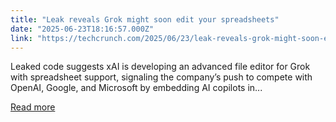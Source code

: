 ```yaml
---
title: "Leak reveals Grok might soon edit your spreadsheets"
date: "2025-06-23T18:16:57.000Z"
link: "https://techcrunch.com/2025/06/23/leak-reveals-grok-might-soon-edit-your-spreadsheets/"
---
```


Leaked code suggests xAI is developing an advanced file editor for Grok with spreadsheet support, signaling the company’s push to compete with OpenAI, Google, and Microsoft by embedding AI copilots in...

[Read more](https://techcrunch.com/2025/06/23/leak-reveals-grok-might-soon-edit-your-spreadsheets/)
